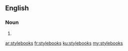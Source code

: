 ==English==

===Noun===
{{head|en|plural}}

# {{plural of|stylebook|lang=en}}

[[ar:stylebooks]]
[[fr:stylebooks]]
[[ku:stylebooks]]
[[my:stylebooks]]